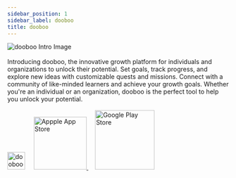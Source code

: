 ```yaml
---
sidebar_position: 1
sidebar_label: dooboo
title: dooboo
---
```



<img src={doobooIntro} alt="dooboo Intro Image" />
<br />
<br />
Introducing dooboo, the innovative growth platform for individuals and organizations to unlock their potential. Set goals, track progress, and explore new ideas with customizable quests and missions. Connect with a community of like-minded learners and achieve your growth goals. Whether you're an individual or an organization, dooboo is the perfect tool to help you unlock your potential.
<br />
<br />
<div>
    <img src={doobooLogoImg} width="40px" alt="dooboo Logo Image" />
    &nbsp;&nbsp;&nbsp;
    <a href="#">
        <img src={storeApple} width="120px"alt="Appple App Store" />
    </a>
    &nbsp;&nbsp;&nbsp;
    <a href="#">
        <img src={storeGoogle} width="135px" alt="Google Play Store" />
    </a>
</div>